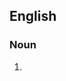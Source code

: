==English==

===Noun===
{{head|en|noun form|head=[[third]]-[[degree]] [[burn]]s}}

# {{plural of|en|third-degree burn}}